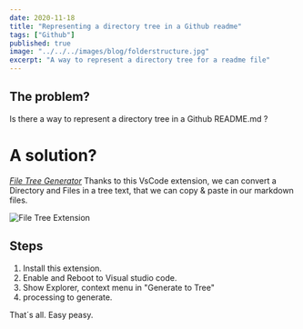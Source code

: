 ```yaml
---
date: 2020-11-18
title: "Representing a directory tree in a Github readme"
tags: ["Github"]
published: true
image: "../../../images/blog/folderstructure.jpg"
excerpt: "A way to represent a directory tree for a readme file"
---
```


## The problem?

Is there a way to represent a directory tree in a Github README.md ?

# A solution?

_[File Tree Generator](https://marketplace.visualstudio.com/items?itemName=Shinotatwu-DS.file-tree-generator)_
Thanks to this VsCode extension, we can convert a Directory and Files in a tree text, that we can copy & paste in
our markdown files.

![File Tree Extension](https://i.gyazo.com/f97cc8ecb56afa05592336c0335911de.gif)

## Steps

1. Install this extension.
1. Enable and Reboot to Visual studio code.
1. Show Explorer, context menu in "Generate to Tree"
1. processing to generate.

That´s all. Easy peasy.
